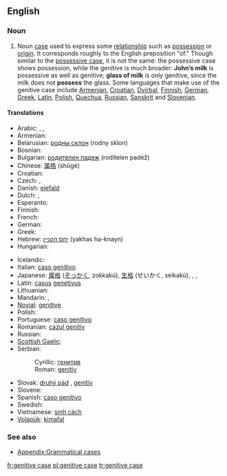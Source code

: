 ==English==
{{wikipedia}}

===Noun===
{{en-noun|sg=[[genitive]] [[case]]}}

# {{grammar}} Noun [[case]] used to express some [[relationship]] such as [[possession]] or [[origin]]. It corresponds roughly to the English preposition "of." Though similar to the [[possessive case]], it is not the same: the possessive case shows possession, while the genitive is much broader: '''John’s milk''' is possessive as well as genitive; '''glass of milk''' is only genitive, since the milk does not '''possess''' the glass. Some languages that make use of the genitive case include [[Armenian]], [[Croatian]], [[Dyirbal]], [[Finnish]], [[German]], [[Greek]], [[Latin]], [[Polish]], [[Quechua]], [[Russian]], [[Sanskrit]] and [[Slovenian]].

====Translations====
{{trans-top|noun case used to express some relationship such as possession or origin}}
* Arabic: {{Arab|[[حالة المضاف اليه|حَالةُ المُضَافِ إلَيْه]]}} {{unicode|(ħáltu l-muḍāfi iléyh)}},  {{t|ar|حالة المضاف إليه|f|tr=Hálat al-muDāf 'ilayh|sc=Arab}},  {{t|ar|مجرور|m|tr=majruur|sc=Arab}}
* Armenian: {{t-|hy|սեռական հոլով|tr=seṙakan holov|sc=Hayeren|xs=Armenian}}
* Belarusian: [[родны склон]] (rodny sklon) {{m}}
* Bosnian: {{t-|bs|genitiv|m}}
* Bulgarian: [[родителен падеж]] (rodítelen padéž) {{m}}
* Chinese: [[属格]] (shǔgé)
* Croatian: {{t-|hr|genitiv|m}}
* Czech: {{t-|cs|genitiv|m}}, {{t-|cs|druhý pád|m}}
* Danish: [[ejefald]]
* Dutch: {{t+|nl|tweede naamval|m}}, {{t+|nl|genitief|m}}
* Esperanto: {{t-|eo|genitivo|xs=Esperanto}}
* Finnish: {{t+|fi|genetiivi}}
* French: {{t+|fr|génitif|m}}
* German: {{t+|de|Genitiv|m}}
* Greek: {{t+|el|γενική|f|tr=yenikí|sc=Grek}}
* Hebrew: [[יחס הקנײן]] (yakhas ha-knayn) {{m}}
* Hungarian: {{t+|hu|birtokos eset}}
{{trans-mid}}
* Icelandic: {{t+|is|eignarfall|n}}
* Italian: [[caso genitivo]] {{m}}
* Japanese: [[属格#Japanese|属格]] ([[ぞっかく]], zokkakú), [[生格#Japanese|生格]] (せいかく, seikakú),  {{t|ja|属格|tr=ぞっかく, zokkakú|sc=Jpan}},  {{t|ja|属格|tr=ぞっかく, zokkakú|sc=Jpan}},  {{t|ja|生格|tr=せいかく, seikakú|sc=Jpan}}
* Latin: [[casus]] [[genetivus]] {{m}}
* Lithuanian: {{t+|lt|kilmininkas|m|xs=Lithuanian}}
* Mandarin: {{t|zh|属格|tr=shǔgé|sc=Hani}},  {{t|zh|屬格|sc=Hani}}
* [[Novial]]: [[genitive]]
* Polish: {{t+|pl|dopełniacz|m}}
* Portuguese: [[caso genitivo]] {{m}}
* Romanian: [[cazul genitiv]] {{m}}
* Russian: {{t-|ru|родительный падеж|m|tr=rodítel’nyj padéž|sc=Cyrl}}
* [[Scottish Gaelic]]: {{t-|gd|tuiseal ginideach|m|xs=Scottish Gaelic}}
* Serbian:
*: Cyrillic: [[генитив]] {{m}}
*: Roman: [[genitiv]] {{m}}
* Slovak: [[druhý pád]] {{m}}, [[genitív]] {{m}}
* Slovene: {{t+|sl|rodilnik|m}}
* Spanish: [[caso genitivo]] {{m}}
* Swedish: {{t+|sv|genitiv}}
* Vietnamese: [[sinh cách]]
* [[Volapük]]: [[kimafal]]
{{trans-bottom}}

===See also===
* [[Appendix:Grammatical cases]]

[[fr:genitive case]]
[[pl:genitive case]]
[[tr:genitive case]]